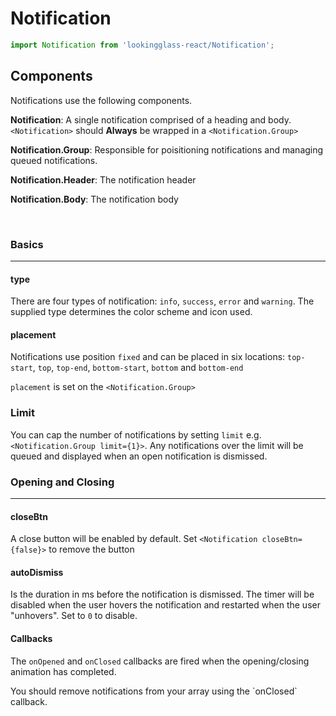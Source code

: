 
<Meta title="Components/Notification" component={Notification} argTypes={stories.argTypes} />

# Notification

<Description of={Notification} />

```js
import Notification from 'lookingglass-react/Notification';
```

<Canvas>
    <Story story={stories.AllProps} name="All Props" />
</Canvas>

<ArgsTable story="All Props" />

## Components

Notifications use the following components.

**Notification**: A single notification comprised of a heading and body. `<Notification>` should **Always** be wrapped in a `<Notification.Group>`

**Notification.Group**: Responsible for poisitioning notifications and managing queued notifications.

**Notification.Header**: The notification header

**Notification.Body**: The notification body

<br />

### Basics

<hr />

#### type

There are four types of notification: `info`, `success`, `error` and `warning`.
The supplied type determines the color scheme and icon used.

#### placement

Notifications use position `fixed` and can be placed in six locations: `top-start`,
`top`,
`top-end`,
`bottom-start`,
`bottom` and
`bottom-end`

`placement` is set on the `<Notification.Group>`

<Canvas>
    <Story story={stories.Placement} />
</Canvas>

### Limit

You can cap the number of notifications by setting `limit` e.g. `<Notification.Group limit={1}>`.
Any notifications over the limit will be queued and displayed when an open notification is dismissed.

<Canvas>
    <Story story={stories.Limit} />
</Canvas>

### Opening and Closing

<hr />

#### closeBtn

A close button will be enabled by default. Set `<Notification closeBtn={false}>` to remove the button

#### autoDismiss

Is the duration in ms before the notification is dismissed.
The timer will be disabled when the user hovers the notification and restarted when the user "unhovers".
Set to `0` to disable.

#### Callbacks

The `onOpened` and `onClosed` callbacks are fired when the opening/closing animation has completed.

<Alert color="info">
    You should remove notifications from your array using the `onClosed` callback.
</Alert>
